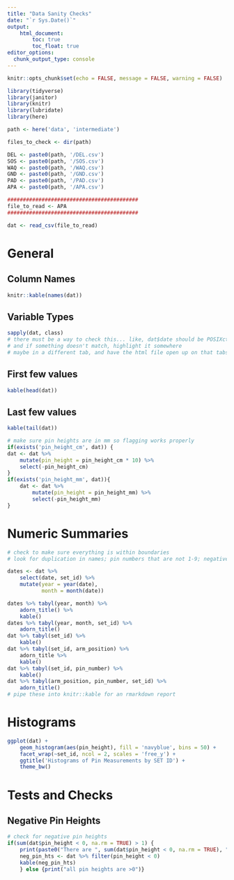 ```yaml
---
title: "Data Sanity Checks"
date: "`r Sys.Date()`"
output: 
    html_document:
        toc: true
        toc_float: true
editor_options: 
  chunk_output_type: console
---
```


```r
knitr::opts_chunk$set(echo = FALSE, message = FALSE, warning = FALSE)
```

```r
library(tidyverse)
library(janitor)
library(knitr)
library(lubridate)
library(here)
```


```r
path <- here('data', 'intermediate')

files_to_check <- dir(path)

DEL <- paste0(path, '/DEL.csv')
SOS <- paste0(path, '/SOS.csv')
WAQ <- paste0(path, '/WAQ.csv')
GND <- paste0(path, '/GND.csv')
PAD <- paste0(path, '/PAD.csv')
APA <- paste0(path, '/APA.csv')

##########################################
file_to_read <- APA
##########################################

dat <- read_csv(file_to_read)
```

# General  

## Column Names  

```r
knitr::kable(names(dat))
```

## Variable Types  

```r
sapply(dat, class)
# there must be a way to check this... like, dat$date should be POSIXct or Date... etc.
# and if something doesn't match, highlight it somewhere
# maybe in a different tab, and have the html file open up on that tabset
```


## First few values  

```r
kable(head(dat))
```

## Last few values  

```r
kable(tail(dat))
```


```r
# make sure pin heights are in mm so flagging works properly
if(exists('pin_height_cm', dat)) {
dat <- dat %>%
    mutate(pin_height = pin_height_cm * 10) %>%
    select(-pin_height_cm)
}
if(exists('pin_height_mm', dat)){
    dat <- dat %>%
        mutate(pin_height = pin_height_mm) %>%
        select(-pin_height_mm)
}

```



# Numeric Summaries  

```r
# check to make sure everything is within boundaries
# look for duplication in names; pin numbers that are not 1-9; negative pin heights

dates <- dat %>%
    select(date, set_id) %>%
    mutate(year = year(date),
           month = month(date))

dates %>% tabyl(year, month) %>% 
    adorn_title() %>%
    kable()
dates %>% tabyl(year, month, set_id) %>%
    adorn_title()
dat %>% tabyl(set_id) %>% 
    kable()
dat %>% tabyl(set_id, arm_position) %>% 
    adorn_title %>% 
    kable()
dat %>% tabyl(set_id, pin_number) %>% 
    kable()
dat %>% tabyl(arm_position, pin_number, set_id) %>%
    adorn_title() 
# pipe these into knitr::kable for an rmarkdown report
```

# Histograms  

```r
ggplot(dat) +
    geom_histogram(aes(pin_height), fill = 'navyblue', bins = 50) +
    facet_wrap(~set_id, ncol = 2, scales = 'free_y') +
    ggtitle('Histograms of Pin Measurements by SET ID') +
    theme_bw()
```

# Tests and Checks  

## Negative Pin Heights  

```r
# check for negative pin heights
if(sum(dat$pin_height < 0, na.rm = TRUE) > 1) {
    print(paste0("There are ", sum(dat$pin_height < 0, na.rm = TRUE), " pin heights <0. They are listed below."))
    neg_pin_hts <- dat %>% filter(pin_height < 0)
    kable(neg_pin_hts)
    } else {print("all pin heights are >0")}
```


